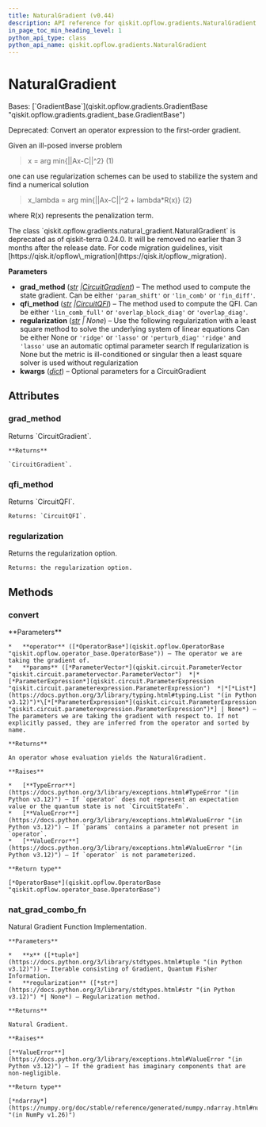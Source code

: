 ```yaml
---
title: NaturalGradient (v0.44)
description: API reference for qiskit.opflow.gradients.NaturalGradient in qiskit v0.44
in_page_toc_min_heading_level: 1
python_api_type: class
python_api_name: qiskit.opflow.gradients.NaturalGradient
---
```


# NaturalGradient

<Class id="qiskit.opflow.gradients.NaturalGradient" isDedicatedPage={true} github="https://github.com/qiskit/qiskit/tree/stable/0.25/qiskit/opflow/gradients/natural_gradient.py" signature="qiskit.opflow.gradients.NaturalGradient(grad_method='lin_comb', qfi_method='lin_comb_full', regularization=None, **kwargs)" modifiers="class">
  Bases: [`GradientBase`](qiskit.opflow.gradients.GradientBase "qiskit.opflow.gradients.gradient_base.GradientBase")

  Deprecated: Convert an operator expression to the first-order gradient.

  Given an ill-posed inverse problem

  > x = arg min\{||Ax-C||^2} (1)

  one can use regularization schemes can be used to stabilize the system and find a numerical solution

  > x\_lambda = arg min\{||Ax-C||^2 + lambda\*R(x)} (2)

  where R(x) represents the penalization term.

  <Admonition title="Deprecated since version 0.24.0" type="danger">
    The class `qiskit.opflow.gradients.natural_gradient.NaturalGradient` is deprecated as of qiskit-terra 0.24.0. It will be removed no earlier than 3 months after the release date. For code migration guidelines, visit [https://qisk.it/opflow\_migration](https://qisk.it/opflow_migration).
  </Admonition>

  **Parameters**

  *   **grad\_method** ([*str*](https://docs.python.org/3/library/stdtypes.html#str "(in Python v3.12)")  *|*[*CircuitGradient*](qiskit.opflow.gradients.CircuitGradient "qiskit.opflow.gradients.circuit_gradients.circuit_gradient.CircuitGradient")) – The method used to compute the state gradient. Can be either `'param_shift'` or `'lin_comb'` or `'fin_diff'`.
  *   **qfi\_method** ([*str*](https://docs.python.org/3/library/stdtypes.html#str "(in Python v3.12)")  *|*[*CircuitQFI*](qiskit.opflow.gradients.CircuitQFI "qiskit.opflow.gradients.circuit_qfis.circuit_qfi.CircuitQFI")) – The method used to compute the QFI. Can be either `'lin_comb_full'` or `'overlap_block_diag'` or `'overlap_diag'`.
  *   **regularization** ([*str*](https://docs.python.org/3/library/stdtypes.html#str "(in Python v3.12)") *| None*) – Use the following regularization with a least square method to solve the underlying system of linear equations Can be either None or `'ridge'` or `'lasso'` or `'perturb_diag'` `'ridge'` and `'lasso'` use an automatic optimal parameter search If regularization is None but the metric is ill-conditioned or singular then a least square solver is used without regularization
  *   **kwargs** ([*dict*](https://docs.python.org/3/library/stdtypes.html#dict "(in Python v3.12)")) – Optional parameters for a CircuitGradient

  ## Attributes

  ### grad\_method

  <Attribute id="qiskit.opflow.gradients.NaturalGradient.grad_method">
    Returns `CircuitGradient`.

    **Returns**

    `CircuitGradient`.
  </Attribute>

  ### qfi\_method

  <Attribute id="qiskit.opflow.gradients.NaturalGradient.qfi_method">
    Returns `CircuitQFI`.

    Returns: `CircuitQFI`.
  </Attribute>

  ### regularization

  <Attribute id="qiskit.opflow.gradients.NaturalGradient.regularization">
    Returns the regularization option.

    Returns: the regularization option.
  </Attribute>

  ## Methods

  ### convert

  <Function id="qiskit.opflow.gradients.NaturalGradient.convert" signature="convert(operator, params=None)">
    **Parameters**

    *   **operator** ([*OperatorBase*](qiskit.opflow.OperatorBase "qiskit.opflow.operator_base.OperatorBase")) – The operator we are taking the gradient of.
    *   **params** ([*ParameterVector*](qiskit.circuit.ParameterVector "qiskit.circuit.parametervector.ParameterVector")  *|*[*ParameterExpression*](qiskit.circuit.ParameterExpression "qiskit.circuit.parameterexpression.ParameterExpression")  *|*[*List*](https://docs.python.org/3/library/typing.html#typing.List "(in Python v3.12)")*\[*[*ParameterExpression*](qiskit.circuit.ParameterExpression "qiskit.circuit.parameterexpression.ParameterExpression")*] | None*) – The parameters we are taking the gradient with respect to. If not explicitly passed, they are inferred from the operator and sorted by name.

    **Returns**

    An operator whose evaluation yields the NaturalGradient.

    **Raises**

    *   [**TypeError**](https://docs.python.org/3/library/exceptions.html#TypeError "(in Python v3.12)") – If `operator` does not represent an expectation value or the quantum state is not `CircuitStateFn`.
    *   [**ValueError**](https://docs.python.org/3/library/exceptions.html#ValueError "(in Python v3.12)") – If `params` contains a parameter not present in `operator`.
    *   [**ValueError**](https://docs.python.org/3/library/exceptions.html#ValueError "(in Python v3.12)") – If `operator` is not parameterized.

    **Return type**

    [*OperatorBase*](qiskit.opflow.OperatorBase "qiskit.opflow.operator_base.OperatorBase")
  </Function>

  ### nat\_grad\_combo\_fn

  <Function id="qiskit.opflow.gradients.NaturalGradient.nat_grad_combo_fn" signature="nat_grad_combo_fn(x, regularization=None)" modifiers="static">
    Natural Gradient Function Implementation.

    **Parameters**

    *   **x** ([*tuple*](https://docs.python.org/3/library/stdtypes.html#tuple "(in Python v3.12)")) – Iterable consisting of Gradient, Quantum Fisher Information.
    *   **regularization** ([*str*](https://docs.python.org/3/library/stdtypes.html#str "(in Python v3.12)") *| None*) – Regularization method.

    **Returns**

    Natural Gradient.

    **Raises**

    [**ValueError**](https://docs.python.org/3/library/exceptions.html#ValueError "(in Python v3.12)") – If the gradient has imaginary components that are non-negligible.

    **Return type**

    [*ndarray*](https://numpy.org/doc/stable/reference/generated/numpy.ndarray.html#numpy.ndarray "(in NumPy v1.26)")
  </Function>
</Class>


